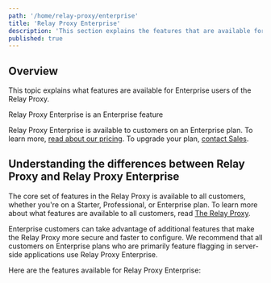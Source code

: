 ```yaml
---
path: '/home/relay-proxy/enterprise'
title: 'Relay Proxy Enterprise'
description: 'This section explains the features that are available for Enterprise customers who use the Relay Proxy.'
published: true
---
```


## Overview

This topic explains what features are available for Enterprise users of the Relay Proxy.

<Callout intent="primary">
<CalloutTitle>Relay Proxy Enterprise is an Enterprise feature</CalloutTitle>
<CalloutDescription>

Relay Proxy Enterprise is available to customers on an Enterprise plan. To learn more, [read about our pricing](https://launchdarkly.com/pricing/). To upgrade your plan, [contact Sales](https://launchdarkly.com/contact-sales/).

</CalloutDescription>
</Callout>

## Understanding the differences between Relay Proxy and Relay Proxy Enterprise

The core set of features in the Relay Proxy is available to all customers, whether you're on a Starter, Professional, or Enterprise plan. To learn more about what features are available to all customers, read [The Relay Proxy](/home/relay-proxy).

Enterprise customers can take advantage of additional features that make the Relay Proxy more secure and faster to configure. We recommend that all customers on Enterprise plans who are primarily feature flagging in server-side applications use Relay Proxy Enterprise.

Here are the features available for Relay Proxy Enterprise:

<ChildPageList path="/home/relay-proxy/enterprise" />
